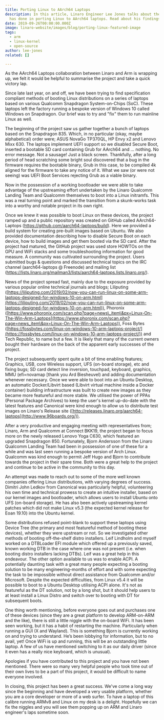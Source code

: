 ```yaml
---
title: Porting Linux to AArch64 Laptops
description: In this article, Linaro Engineer Lee Jones talks about the work he
  has done in porting Linux to AArch64 laptops. Read about his findings here!
date: 2019-09-26T00:00:00.000Z
image: linaro-website/images/blog/porting-linux-featured-image
tags:
  - arm
  - linux-kernel
  - open-source
author: lee-jones
related: []

---
```


As the AArch64 Laptops collaboration between Linaro and Arm is wrapping up, we felt it would be helpful to summarise the project and take a quick victory lap.

Since late last year, on and off, we have been trying to find specification compliant methods of booting Linux distributions on a series of laptops based on various Qualcomm Snapdragon System-on-Chips (SoC). These laptops left the factory running a bespoke version of Windows 10 called Windows on Snapdragon. Our brief was to try and "fix" them to run mainline Linux as well.

The beginning of the project saw us gather together a bunch of laptops based on the Snapdragon 835. Which, in no particular (okay, maybe alphabetical) order were; ASUS NovaGo TP370QL, HP Envy x2 and Lenovo Mixx 630. The laptops implement UEFI support so we disabled Secure Boot, inserted a bootable SD card containing Grub for AArch64 and ... nothing. No error message. Not a sausage! Just a black screen. Thankfully, after a long period of head scratching some bright soul discovered that a bug in the firmware requires the bootable binary, Grub in this case, to be compiled 4k aligned for the firmware to take any notice of it. What we saw (or were not seeing) was UEFI Boot Services rejecting Grub as a viable binary.

Now in the possession of a working bootloader we were able to take advantage of the upstreaming effort undertaken by the Linaro Qualcomm Landing Team and Qualcomm themselves to boot into a Linux initramfs. This was a real turning point and marked the transition from a skunk-works task into a worthy and notable project in its own right.

Once we knew it was possible to boot Linux on these devices, the project ramped up and a public repository was created on GitHub called AArch64-Laptops (https://github.com/aarch64-laptops/build). Here we provided a build system for creating pre-built images based on Ubuntu. We also provided documentation describing how to disable Secure Boot on each device, how to build images and get them booted via the SD card. After the project had matured, the GitHub project was used store HOWTOs on the GPU and WiFi stacks and some troubleshooting information for good measure. A community was cultivated surrounding the project. Users submitted bugs & questions and discussed technical topics on the IRC channel (aarch64-laptops @ Freenode) and mailing list (https://lists.linaro.org/mailman3/lists/aarch64-laptops.lists.linaro.org/).

News of the project spread fast, mainly due to the exposure provided by various popular online technical journals and blogs; Liliputing ([https://liliputing.com/2019/02/now-you-can-run-linux-on-some-arm-laptops-designed-for-windows-10-on-arm.html](https://liliputing.com/2019/02/now-you-can-run-linux-on-some-arm-laptops-designed-for-windows-10-on-arm.html)), Phoronix ([https://www.phoronix.com/scan.php?page=news\_item\&px=Linux-On-The-Win-Arm-Laptops](https://www.phoronix.com/scan.php?page=news_item\&px=Linux-On-The-Win-Arm-Laptops)), Foss Bytes ([https://fossbytes.com/linux-on-windows-10-arm-laptops-project/](https://fossbytes.com/linux-on-windows-10-arm-laptops-project/)) and Tech Republic, to name but a few. It is likely that many of the current owners bought their hardware on the back of the apparent early successes of the project.

The project subsequently spent quite a bit of time enabling features; Graphics, USB, core Wireless support, UFS (on-board storage), etc and fixing bugs; SD card detect line inversion, touchpad, keyboard, graphics, MMU (efi=novamap \[thank you Ard Biesheuvel) and adding documentation whenever necessary. Once we were able to boot into an Ubuntu Desktop, an automatic Docker/Libvirt based (Libvirt virtual machine inside a Docker container) building infrastructure was built to create new images as they became more featureful and more stable. We utilised the power of PPAs (Personal Package Archives) to keep the user's kernel up-do-date with the latest features and Canonical were kind enough to allow us to distribute test images on Linaro's Release site ([http://releases.linaro.org/aarch64-laptops](http://www.96boards.org/)).

After a very productive and engaging meeting with representatives from; Linaro, Arm and Qualcomm at Connect BKK19, the project began to focus more on the newly released Lenovo Yoga C630, which featured an upgraded Snapdragon 850. Fortunately, Bjorn Andersson from the Linaro Qualcomm Landing Team had been in possession of one of these for a while and was last seen running a bespoke version of Arch Linux. Qualcomm was kind enough to permit Jeff Hugo and Bjorn to contribute towards the project in their spare time. Both were a great help to the project and continue to be active in the community to this day.

An attempt was made to reach out to some of the more well known companies offering Linux distributions, with varying degrees of success. Dimitri John Ledkov from Canonical was particularly helpful, volunteering his own time and technical prowess to create an intuitive installer, based on our kernel images and bootloader, which allows users to install Ubuntu onto UFS (on-board storage). He has also been actively upstreaming kernel patches which did not make Linux v5.3 (the expected kernel release for Eoan 19.10) into the Ubuntu kernel.

Some distributions refused point-blank to support these laptops using Device Tree (the primary and most featureful method of booting these devices), whether they were upstream or not. So we investigated other methods of booting off-the-shelf distro installers. Leif Lindholm and myself worked on a DTBLoader EFI module which offered up a previously saved, known working DTB in the case where one was not present (i.e. when booting distro installers lacking DTBs). Leif was a great help in this endeavour. The other option available to us was to enable ACPI. A potentially daunting task with a great many people expecting a booting solution to be many engineering-months of effort and with some expecting the task to be impossible without direct assistance from Qualcomm and/or Microsoft. Despite the expected difficulties, from Linux v5.4 it will be possible to boot to a Ubuntu Desktop utilising ACPI alone. It's not as featureful as the DT solution, not by a long shot, but it should help users to at least install a Linux Distro and switch over to booting with DT for subsequent boots.

One thing worth mentioning, before everyone goes out and purchases one of these devices (since they are a great platform to develop ARM-on-ARM and the like), there is still a little niggle with the on-board WiFi. It has been seen working, but it has a habit of restarting the machine. Particularly when running a GUI (X and Wayland). This is something Bjorn is currently working on and trying to understand. He’s been lobbying for information, but to no avail, yet! Once WiFi is up and running, this will be an outstanding little laptop. A few of us have mentioned switching to it as our daily driver (since it even has a really nice keyboard, which is unusual).

Apologies if you have contributed to this project and you have not been mentioned. There were so many very helpful people who took time out of their own lives to be a part of this project, it would be difficult to name everyone involved.

In closing, this project has been a great success. We've come a long way since the beginning and have developed a very usable platform, whether you are a core developer or more of a web surfer. To have a laptop of this calibre running ARMv8 and Linux on my desk is a delight. Hopefully we can fix the niggles and you will see them popping up on ARM and Linaro engineer's laps sometime soon.
